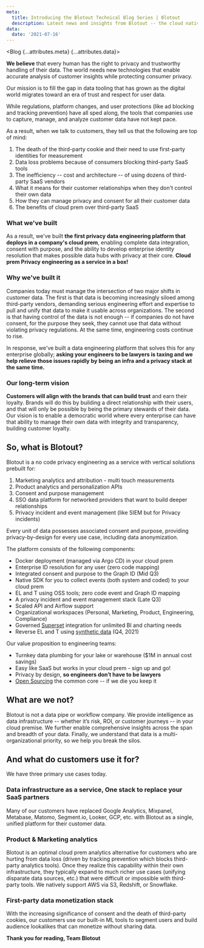 ```yaml
---
meta:
  title: Introducing the Blotout Technical Blog Series | Blotout
  description: Latest news and insights from Blotout -- the cloud native privacy data engineering platform.
data:
  date: '2021-07-16'
---
```



<Blog {...attributes.meta} {...attributes.data}>

**We believe** that every human has the right to privacy and trustworthy handling of their data. The world needs new technologies that enable accurate analysis of customer insights while protecting consumer privacy.

Our mission is to fill the gap in data tooling that has grown as the digital world migrates toward an era of trust and respect for user data.

While regulations, platform changes, and user protections (like ad blocking and tracking prevention) have all sped along, the tools that companies use to capture, manage, and analyze customer data have not kept pace.

As a result, when we talk to customers, they tell us that the following are top of mind:

1. The death of the third-party cookie and their need to use first-party identities for measurement
2. Data loss problems because of consumers blocking third-party SaaS tools
3. The inefficiency -- cost and architecture -- of using dozens of third-party SaaS vendors
4. What it means for their customer relationships when they don't control their own data
5. How they can manage privacy and consent for all their customer data
6. The benefits of cloud prem over third-party SaaS

### What we've built

As a result, we've built **the first privacy data engineering platform that deploys in a company's cloud prem**, enabling complete data integration, consent with purpose, and the ability to develop enterprise identity resolution that makes possible data hubs with privacy at their core. **Cloud prem Privacy engineering as a service in a box!**

### Why we've built it

Companies today must manage the intersection of two major shifts in customer data. The first is that data is becoming increasingly siloed among third-party vendors, demanding serious engineering effort and expertise to pull and unify that data to make it usable across organizations. The second is that having control of the data is not enough -- if companies do not have consent, for the purpose they seek, they cannot use that data without violating privacy regulations. At the same time, engineering costs continue to rise.

In response, we've built a data engineering platform that solves this for any enterprise globally; **asking your engineers to be lawyers is taxing and we help relieve those issues rapidly by being an infra and a privacy stack at the same time.**

### Our long-term vision

**Customers will align with the brands that can build trust** and earn their loyalty.
Brands will do this by building a direct relationship with their users, and that will only be possible by being the primary stewards of their data.
Our vision is to enable a democratic world where every enterprise can have that ability to manage their own data with integrity and transparency, building customer loyalty.

## So, what is Blotout?

Blotout is a no code privacy engineering as a service with vertical solutions prebuilt for:

1. Marketing analytics and attribution - multi touch measurements
2. Product analytics and personalization APIs
3. Consent and purpose management
4. SSO data platform for networked providers that want to build deeper relationships
5. Privacy incident and event management (like SIEM but for Privacy incidents)

Every unit of data possesses associated consent and purpose, providing privacy-by-design for every use case, including data anonymization.

The platform consists of the following components:

- Docker deployment (managed via Argo CD) in your cloud prem
- Enterprise ID resolution for any user (zero code mapping)
- Integrated consent and purpose to the Graph ID (Mid Q3)
- Native SDK for you to collect events (both system and coded) to your cloud prem
- EL and T using OSS tools; zero code event and Graph ID mapping
- A privacy incident and event management stack (Late Q3)
- Scaled API and Airflow support
- Organizational workspaces (Personal, Marketing, Product, Engineering, Compliance)
- Governed [Superset](https://superset.apache.org/) integration for unlimited BI and charting needs
- Reverse EL and T using [synthetic data](https://en.wikipedia.org/wiki/Synthetic_data) (Q4, 2021)

Our value proposition to engineering teams:

- Turnkey data plumbing for your lake or warehouse ($1M in annual cost savings)
- Easy like SaaS but works in your cloud prem - sign up and go!
- Privacy by design, **so engineers don’t have to be lawyers**
- [Open Sourcing](https://github.com/blotoutio) the common core -- if we die you keep it

## What are we not?

Blotout is not a data pipe or workflow company. We provide intelligence as data infrastructure -- whether it’s risk, ROI, or customer journeys -- in your cloud premise. We further enable comprehensive insights across the span and breadth of your data. Finally, we understand that data is a multi-organizational priority, so we help you break the silos.

## And what do customers use it for?

We have three primary use cases today.

### Data infrastructure as a service, One stack to replace your SaaS partners

Many of our customers have replaced Google Analytics, Mixpanel, Metabase, Matomo, Segment.io, Looker, GCP, etc. with Blotout as a single, unified platform for their customer data.

### Product & Marketing analytics

Blotout is an optimal cloud prem analytics alternative for customers who are hurting from data loss (driven by tracking prevention which blocks third-party analytics tools). Once they realize this capability within their own infrastructure, they typically expand to much richer use cases (unifying disparate data sources, etc.) that were difficult or impossible with third-party tools. We natively support AWS via S3, Redshift, or Snowflake.

### First-party data monetization stack

With the increasing significance of consent and the death of third-party cookies, our customers use our built-in ML tools to segment users and build audience lookalikes that can monetize without sharing data.

**Thank you for reading,
Team Blotout**

</Blog>

